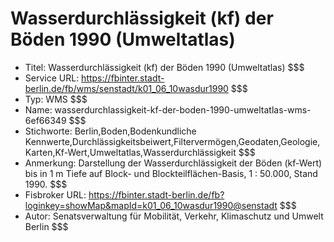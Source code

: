 # Wasserdurchlässigkeit (kf) der Böden 1990 (Umweltatlas)
- Titel: Wasserdurchlässigkeit (kf) der Böden 1990 (Umweltatlas) $$$
- Service URL: https://fbinter.stadt-berlin.de/fb/wms/senstadt/k01_06_10wasdur1990 $$$
- Typ: WMS $$$
- Name: wasserdurchlassigkeit-kf-der-boden-1990-umweltatlas-wms-6ef66349 $$$
- Stichworte: Berlin,Boden,Bodenkundliche Kennwerte,Durchlässigkeitsbeiwert,Filtervermögen,Geodaten,Geologie,Karten,Kf-Wert,Umweltatlas,Wasserdurchlässigkeit $$$
- Anmerkung: Darstellung der Wasserdurchlässigkeit der Böden (kf-Wert) bis in 1 m Tiefe auf Block- und Blockteilflächen-Basis, 1 : 50.000, Stand 1990. $$$
- Fisbroker URL: https://fbinter.stadt-berlin.de/fb?loginkey=showMap&mapId=k01_06_10wasdur1990@senstadt $$$
- Autor: Senatsverwaltung für Mobilität, Verkehr, Klimaschutz und Umwelt Berlin $$$
